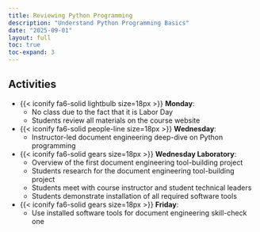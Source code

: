```yaml
---
title: Reviewing Python Programming
description: "Understand Python Programming Basics"
date: "2025-09-01"
layout: full
toc: true
toc-expand: 3
---
```


## Activities

- {{< iconify fa6-solid lightbulb size=18px >}} **Monday**:
  - No class due to the fact that it is Labor Day
  - Students review all materials on the course website
- {{< iconify fa6-solid people-line size=18px >}} **Wednesday**:
  - Instructor-led document engineering deep-dive on Python programming
- {{< iconify fa6-solid gears size=18px >}} **Wednesday Laboratory**:
  - Overview of the first document engineering tool-building project
  - Students research for the document engineering tool-building project
  - Students meet with course instructor and student technical leaders
  - Students demonstrate installation of all required software tools
- {{< iconify fa6-solid gears size=18px >}} **Friday**:
  - Use installed software tools for document engineering skill-check one
